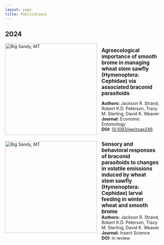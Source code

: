 ```yaml
---
layout: page
title: Publications
---
```


## 2024
<div class="box">
<div style="display: flex; margin-bottom: 20px;">
  <div style="flex: 1; margin-right: 15px;"><img src="pics/bigsandy.png" alt="Big Sandy, MT" style="width: 300px; height: auto;" /> <!-- Increased image size -->
  </div>
  <div style="flex: 3;"><strong><span style="font-size: 1.2em;">Agroecological importance of smooth brome in managing wheat stem sawfly (Hymenoptera: Cephidae) via associated braconid parasitoids</span></strong></span>  
   
  **Authors:** Jackson R. Strand, Robert K.D. Peterson, Tracy M. Sterling, David K. Weaver  
  **Journal:** Economic Entomology  
  **DOI:** <a href="https://doi.org/10.1093/jee/toae246" target="_blank">10.1093/jee/toae246</a>
  </div>
</div>
</div>


<div class="box">
<div style="display: flex; margin-bottom: 20px;">
  <div style="flex: 1; margin-right: 15px;"><img src="pics/fig2_eadfid.png" alt="Big Sandy, MT" style="width: 300px; height: auto;" /> <!-- Increased image size -->
  </div>
  <div style="flex: 3;"><strong><span style="font-size: 1.2em;">Sensory and behavioral responses of braconid parasitoids to changes in volatile emissions induced by wheat stem sawfly (Hymenoptera: Cephidae) larval feeding in winter wheat and smooth brome</strong></span>  
  **Authors:** Jackson R. Strand, Robert K.D. Peterson, Tracy M. Sterling, David K. Weaver  
  **Journal:** Insect Science  
  **DOI:** in review</a>
  </div>
</div>
</div>
